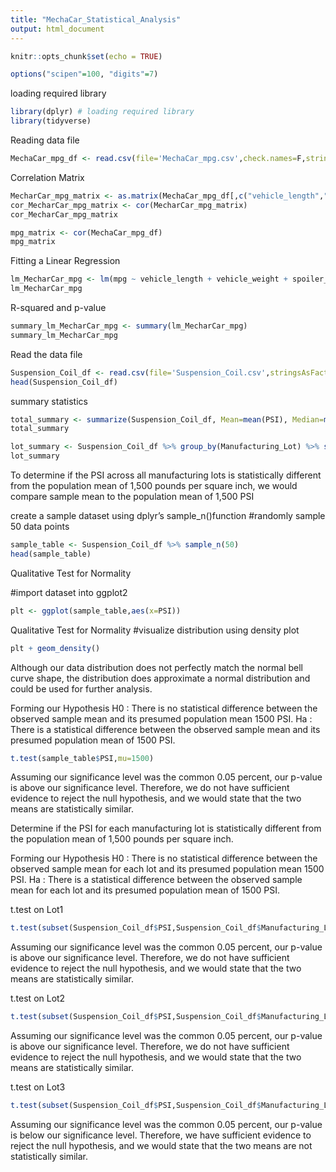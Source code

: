 ---
title: "MechaCar_Statistical_Analysis"
output: html_document
---

```{r setup, include=FALSE}
knitr::opts_chunk$set(echo = TRUE)
```


```{r}
options("scipen"=100, "digits"=7)
```


loading required library

```{r}
library(dplyr) # loading required library
library(tidyverse)
```



Reading data file
```{r}
MechaCar_mpg_df <- read.csv(file='MechaCar_mpg.csv',check.names=F,stringsAsFactors = F)
```


Correlation Matrix

```{r}
MecharCar_mpg_matrix <- as.matrix(MechaCar_mpg_df[,c("vehicle_length","vehicle_weight","spoiler_angle","ground_clearance","AWD","mpg")])
cor_MecharCar_mpg_matrix <- cor(MecharCar_mpg_matrix)
cor_MecharCar_mpg_matrix
```

```{r}
mpg_matrix <- cor(MechaCar_mpg_df)
mpg_matrix
```


Fitting a Linear Regression

```{r}
lm_MecharCar_mpg <- lm(mpg ~ vehicle_length + vehicle_weight + spoiler_angle + ground_clearance + AWD,data=MechaCar_mpg_df)
lm_MecharCar_mpg
```

R-squared and p-value

```{r}
summary_lm_MecharCar_mpg <- summary(lm_MecharCar_mpg)
summary_lm_MecharCar_mpg
```

Read the data file


```{r}
Suspension_Coil_df <- read.csv(file='Suspension_Coil.csv',stringsAsFactors = F)
head(Suspension_Coil_df)
```



summary statistics


```{r}
total_summary <- summarize(Suspension_Coil_df, Mean=mean(PSI), Median=median(PSI), Variance=var(PSI), SD=sd(PSI))
total_summary
```



```{r}
lot_summary <- Suspension_Coil_df %>% group_by(Manufacturing_Lot) %>% summarize(Mean=mean(PSI),Median=median(PSI),Variance=var(PSI),SD=sd(PSI), .groups = 'keep')
lot_summary
```


To determine if the PSI across all manufacturing lots is statistically different from the population mean of 1,500 pounds per square inch, we would compare sample mean to the population mean of 1,500 PSI

create a sample dataset using dplyr's sample_n()function
#randomly sample 50 data points


```{r}
sample_table <- Suspension_Coil_df %>% sample_n(50)
head(sample_table)
```

Qualitative Test for Normality

#import dataset into ggplot2


```{r}
plt <- ggplot(sample_table,aes(x=PSI))
```

Qualitative Test for Normality
#visualize distribution using density plot


```{r}
plt + geom_density()
```

Although our data distribution does not perfectly match the normal bell curve shape, the distribution does approximate a normal distribution and could be used for further analysis.

Forming our Hypothesis
H0 : There is no statistical difference between the observed sample mean and its presumed population mean 1500 PSI.
Ha : There is a statistical difference between the observed sample mean and its presumed population mean of 1500 PSI.


```{r}
t.test(sample_table$PSI,mu=1500)
```
Assuming our significance level was the common 0.05 percent, our p-value is above our significance level. Therefore, we do not have sufficient evidence to reject the null hypothesis, and we would state that the two means are statistically similar.


Determine if the PSI for each manufacturing lot is statistically different from the population mean of 1,500 pounds per square inch.

Forming our Hypothesis
H0 : There is no statistical difference between the observed sample mean for each lot and its presumed population mean 1500 PSI.
Ha : There is a statistical difference between the observed sample mean for each lot and its presumed population mean of 1500 PSI.



t.test on Lot1

```{r}
t.test(subset(Suspension_Coil_df$PSI,Suspension_Coil_df$Manufacturing_Lot=="Lot1"),mu=1500)
```
Assuming our significance level was the common 0.05 percent, our p-value is above our significance level. Therefore, we do not have sufficient evidence to reject the null hypothesis, and we would state that the two means are statistically similar.



t.test on Lot2

```{r}
t.test(subset(Suspension_Coil_df$PSI,Suspension_Coil_df$Manufacturing_Lot=="Lot2"),mu=1500)
```

Assuming our significance level was the common 0.05 percent, our p-value is above our significance level. Therefore, we do not have sufficient evidence to reject the null hypothesis, and we would state that the two means are statistically similar.


t.test on Lot3


```{r}
t.test(subset(Suspension_Coil_df$PSI,Suspension_Coil_df$Manufacturing_Lot=="Lot3"),mu=1500)
```
Assuming our significance level was the common 0.05 percent, our p-value is below our significance level. Therefore, we have sufficient evidence to reject the null hypothesis, and we would state that the two means are not statistically similar.
